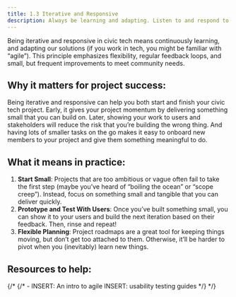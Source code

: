 ```yaml
---
title: 1.3 Iterative and Responsive
description: Always be learning and adapting. Listen to and respond to community feedback by regularly testing and refining solutions.
---
```


Being iterative and responsive in civic tech means continuously learning, and adapting our solutions (if you work in tech, you might be familiar with “agile”). This principle emphasizes flexibility, regular feedback loops, and small, but frequent improvements to meet community needs.

## Why it matters for project success:

Being iterative and responsive can help you both start and finish your civic tech project. Early, it gives your project momentum by delivering something small that you can build on. Later, showing your work to users and stakeholders will reduce the risk that you’re building the wrong thing. And having lots of smaller tasks on the go makes it easy to onboard new members to your project and give them something meaningful to do.

## What it means in practice:

1. **Start Small**: Projects that are too ambitious or vague often fail to take the first step (maybe you’ve heard of “boiling the ocean” or “scope creep”). Instead, focus on something small and tangible that you can deliver quickly.
2. **Prototype and Test With Users**: Once you’ve built something small, you can show it to your users and build the next iteration based on their feedback. Then, rinse and repeat\!
3. **Flexible Planning**: Project roadmaps are a great tool for keeping things moving, but don’t get too attached to them. Otherwise, it’ll be harder to pivot when you (inevitably) learn new things.

## Resources to help:


<FilteredResources matchSection="iterative and responsive" />

{/* {/\* - INSERT: An intro to agile INSERT: usability testing guides \*/} */}
